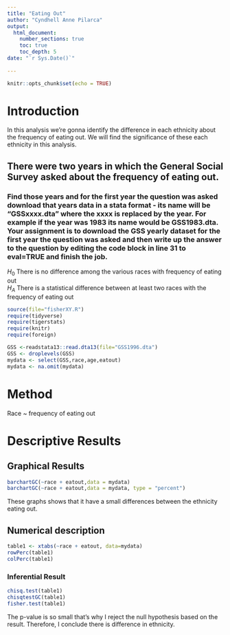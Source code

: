 ```yaml
---
title: "Eating Out"
author: "Cyndhell Anne Pilarca"
output: 
  html_document:
    number_sections: true
    toc: true
    toc_depth: 5
date: "`r Sys.Date()`"    
    
---
```


```r
knitr::opts_chunk$set(echo = TRUE)
```

# Introduction


In this analysis we're gonna identify the difference in each ethnicity about the frequency of eating out. We will find the significance of these each ethnicity in this analysis.


## There were two years in which the General Social Survey asked about the frequency of eating out.
### Find those years and for the first year the question was asked download that years data in a stata format - its name will be "GSSxxxx.dta" where the xxxx is replaced by the year.  For example if the year was 1983 its name would be GSS1983.dta. Your assignment is to download the GSS yearly dataset for the first year the question was asked and then  write up the answer to the question by editing the  code block in line 31 to eval=TRUE and finish the job. 

$H_0$ There is no difference among the various races with frequency of eating out  
$H_A$ There is a statistical difference between at least two races with the frequency of eating out  


```r
source(file="fisherXY.R")
require(tidyverse)
require(tigerstats)
require(knitr)
require(foreign)
```
```r
GSS <-readstata13::read.dta13(file="GSS1996.dta")
GSS <- droplevels(GSS)
mydata <- select(GSS,race,age,eatout)
mydata <- na.omit(mydata)
```


# Method
Race ~ frequency of eating out

# Descriptive Results


## Graphical Results

```r
barchartGC(~race + eatout,data = mydata)
barchartGC(~race + eatout,data = mydata, type = "percent")
```

These graphs shows that it have a small differences between the ethnicity eating out. 


## Numerical description

```r
table1 <- xtabs(~race + eatout, data=mydata)
rowPerc(table1)
colPerc(table1)
```

### Inferential Result

```r
chisq.test(table1)
chisqtestGC(table1)
fisher.test(table1)
```

The p-value is so small that's why I reject the null hypothesis based on the result. Therefore, I conclude there is difference in ethnicity. 


